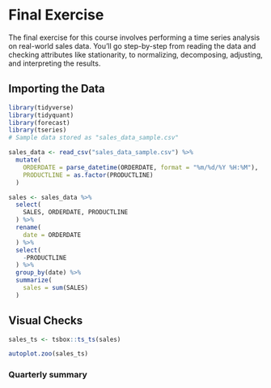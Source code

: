# Final Exercise

The final exercise for this course involves performing a time series analysis on real-world sales data. You'll go step-by-step from reading the data and checking attributes like stationarity, to normalizing, decomposing, adjusting, and interpreting the results.

## Importing the Data

```r
library(tidyverse)
library(tidyquant)
library(forecast)
library(tseries)
# Sample data stored as "sales_data_sample.csv"

sales_data <- read_csv("sales_data_sample.csv") %>% 
  mutate(
    ORDERDATE = parse_datetime(ORDERDATE, format = "%m/%d/%Y %H:%M"),
    PRODUCTLINE = as.factor(PRODUCTLINE)
  )

sales <- sales_data %>% 
  select(
    SALES, ORDERDATE, PRODUCTLINE
  ) %>% 
  rename(
    date = ORDERDATE
  ) %>% 
  select(
    -PRODUCTLINE
  ) %>%
  group_by(date) %>%
  summarize(
    sales = sum(SALES)
  )
```


## Visual Checks

```r
sales_ts <- tsbox::ts_ts(sales)

autoplot.zoo(sales_ts)
```

### Quarterly summary